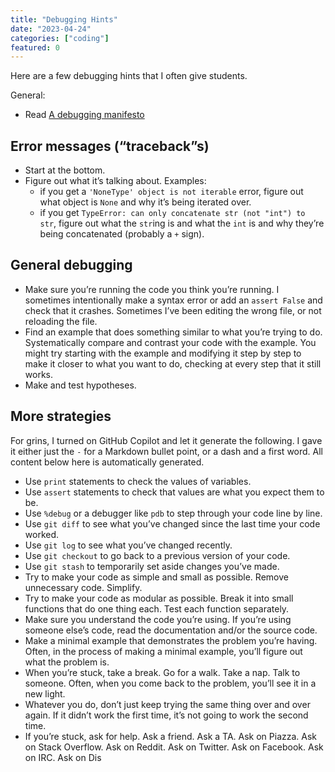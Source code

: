 ```yaml
---
title: "Debugging Hints"
date: "2023-04-24"
categories: ["coding"]
featured: 0
---
```


Here are a few debugging hints that I often give students.

General:

- Read [A debugging manifesto](https://jvns.ca/blog/2022/12/08/a-debugging-manifesto/)


## Error messages ("traceback"s)

- Start at the bottom.
- Figure out what it's talking about. Examples:
  - if you get a `'NoneType' object is not iterable` error, figure out what object is `None` and why it's being iterated over.
  - if you get `TypeError: can only concatenate str (not "int") to str`, figure out what the `str`ing is and what the `int` is and why they're being concatenated (probably a `+` sign).

## General debugging

- Make sure you're running the code you think you're running. I sometimes intentionally make a syntax error or add an `assert False` and check that it crashes. Sometimes I've been editing the wrong file, or not reloading the file.
- Find an example that does something similar to what you're trying to do. Systematically compare and contrast your code with the example. You might try starting with the example and modifying it step by step to make it closer to what you want to do, checking at every step that it still works.
- Make and test hypotheses.

## More strategies

For grins, I turned on GitHub Copilot and let it generate the following. I gave it either just the `-` for a Markdown bullet point, or a dash and a first word. All content below here is automatically generated.

- Use `print` statements to check the values of variables.
- Use `assert` statements to check that values are what you expect them to be.
- Use `%debug` or a debugger like `pdb` to step through your code line by line.
- Use `git diff` to see what you've changed since the last time your code worked.
- Use `git log` to see what you've changed recently.
- Use `git checkout` to go back to a previous version of your code.
- Use `git stash` to temporarily set aside changes you've made.
- Try to make your code as simple and small as possible. Remove unnecessary code. Simplify.
- Try to make your code as modular as possible. Break it into small functions that do one thing each. Test each function separately.
- Make sure you understand the code you're using. If you're using someone else's code, read the documentation and/or the source code.
- Make a minimal example that demonstrates the problem you're having. Often, in the process of making a minimal example, you'll figure out what the problem is.
- When you're stuck, take a break. Go for a walk. Take a nap. Talk to someone. Often, when you come back to the problem, you'll see it in a new light.
- Whatever you do, don't just keep trying the same thing over and over again. If it didn't work the first time, it's not going to work the second time.
- If you're stuck, ask for help. Ask a friend. Ask a TA. Ask on Piazza. Ask on Stack Overflow. Ask on Reddit. Ask on Twitter. Ask on Facebook. Ask on IRC. Ask on Dis
